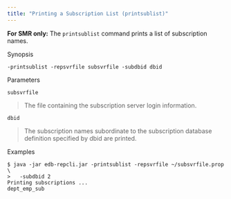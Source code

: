 ```yaml
---
title: "Printing a Subscription List (printsublist)"
---
```


<div id="print_subscription_list" class="registered_link"></div>

**For SMR only:** The `printsublist` command prints a list of subscription names.

Synopsis

`-printsublist -repsvrfile subsvrfile -subdbid dbid`

Parameters

`subsvrfile`

> The file containing the subscription server login information.

`dbid`

> The subscription names subordinate to the subscription database definition specified by dbid are printed.

Examples

```text
$ java -jar edb-repcli.jar -printsublist -repsvrfile ~/subsvrfile.prop \
>   -subdbid 2
Printing subscriptions ...
dept_emp_sub
```
